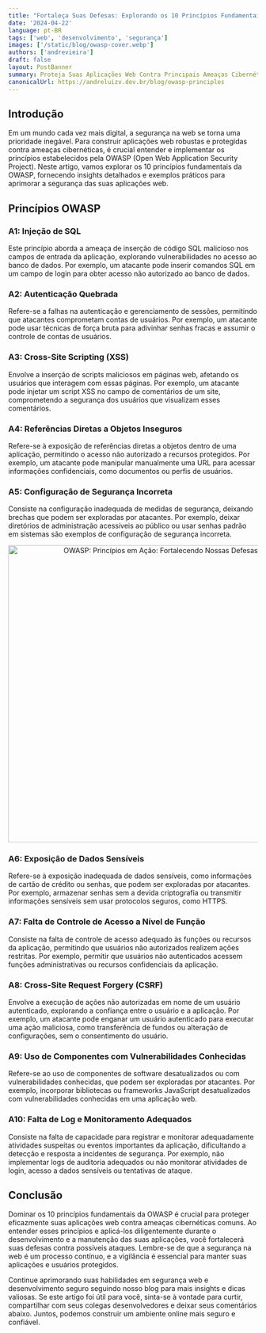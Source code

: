 ```yaml
---
title: "Fortaleça Suas Defesas: Explorando os 10 Princípios Fundamentais da OWASP"
date: '2024-04-22'
language: pt-BR
tags: ['web', 'desenvolvimento', 'segurança']
images: ['/static/blog/owasp-cover.webp']
authors: ['andrevieira']
draft: false
layout: PostBanner
summary: Proteja Suas Aplicações Web Contra Principais Ameaças Cibernéticas com Estes Princípios Essenciais.
canonicalUrl: https://andreluizv.dev.br/blog/owasp-principles
---
```


## Introdução
Em um mundo cada vez mais digital, a segurança na web se torna uma prioridade inegável. Para construir aplicações web robustas e protegidas contra ameaças cibernéticas, é crucial entender e implementar os princípios estabelecidos pela OWASP (Open Web Application Security Project). Neste artigo, vamos explorar os 10 princípios fundamentais da OWASP, fornecendo insights detalhados e exemplos práticos para aprimorar a segurança das suas aplicações web.

## Princípios OWASP
### A1: Injeção de SQL
Este princípio aborda a ameaça de inserção de código SQL malicioso nos campos de entrada da aplicação, explorando vulnerabilidades no acesso ao banco de dados.
Por exemplo, um atacante pode inserir comandos SQL em um campo de login para obter acesso não autorizado ao banco de dados.

### A2: Autenticação Quebrada
Refere-se a falhas na autenticação e gerenciamento de sessões, permitindo que atacantes comprometam contas de usuários.
Por exemplo, um atacante pode usar técnicas de força bruta para adivinhar senhas fracas e assumir o controle de contas de usuários.

### A3: Cross-Site Scripting (XSS)
Envolve a inserção de scripts maliciosos em páginas web, afetando os usuários que interagem com essas páginas.
Por exemplo, um atacante pode injetar um script XSS no campo de comentários de um site, comprometendo a segurança dos usuários que visualizam esses comentários.

### A4: Referências Diretas a Objetos Inseguros
Refere-se à exposição de referências diretas a objetos dentro de uma aplicação, permitindo o acesso não autorizado a recursos protegidos.
Por exemplo, um atacante pode manipular manualmente uma URL para acessar informações confidenciais, como documentos ou perfis de usuários.

### A5: Configuração de Segurança Incorreta
Consiste na configuração inadequada de medidas de segurança, deixando brechas que podem ser exploradas por atacantes.
Por exemplo, deixar diretórios de administração acessíveis ao público ou usar senhas padrão em sistemas são exemplos de configuração de segurança incorreta.

<div align='center'>
    <img 
    src="/static/blog/owasp-secondary.webp"
    alt="OWASP: Princípios em Ação: Fortalecendo Nossas Defesas"
    width='600'
    heigth="550"
    />
</div>

### A6: Exposição de Dados Sensíveis
Refere-se à exposição inadequada de dados sensíveis, como informações de cartão de crédito ou senhas, que podem ser exploradas por atacantes.
Por exemplo, armazenar senhas sem a devida criptografia ou transmitir informações sensíveis sem usar protocolos seguros, como HTTPS.

### A7: Falta de Controle de Acesso a Nível de Função
Consiste na falta de controle de acesso adequado às funções ou recursos da aplicação, permitindo que usuários não autorizados realizem ações restritas.
Por exemplo, permitir que usuários não autenticados acessem funções administrativas ou recursos confidenciais da aplicação.

### A8: Cross-Site Request Forgery (CSRF)
Envolve a execução de ações não autorizadas em nome de um usuário autenticado, explorando a confiança entre o usuário e a aplicação.
Por exemplo, um atacante pode enganar um usuário autenticado para executar uma ação maliciosa, como transferência de fundos ou alteração de configurações, sem o consentimento do usuário.

### A9: Uso de Componentes com Vulnerabilidades Conhecidas
Refere-se ao uso de componentes de software desatualizados ou com vulnerabilidades conhecidas, que podem ser exploradas por atacantes.
Por exemplo, incorporar bibliotecas ou frameworks JavaScript desatualizados com vulnerabilidades conhecidas em uma aplicação web.

### A10: Falta de Log e Monitoramento Adequados
Consiste na falta de capacidade para registrar e monitorar adequadamente atividades suspeitas ou eventos importantes da aplicação, dificultando a detecção e resposta a incidentes de segurança.
Por exemplo, não implementar logs de auditoria adequados ou não monitorar atividades de login, acesso a dados sensíveis ou tentativas de ataque.

## Conclusão
Dominar os 10 princípios fundamentais da OWASP é crucial para proteger eficazmente suas aplicações web contra ameaças cibernéticas comuns. Ao entender esses princípios e aplicá-los diligentemente durante o desenvolvimento e a manutenção das suas aplicações, você fortalecerá suas defesas contra possíveis ataques. Lembre-se de que a segurança na web é um processo contínuo, e a vigilância é essencial para manter suas aplicações e usuários protegidos.

Continue aprimorando suas habilidades em segurança web e desenvolvimento seguro seguindo nosso blog para mais insights e dicas valiosas. Se este artigo foi útil para você, sinta-se à vontade para curtir, compartilhar com seus colegas desenvolvedores e deixar seus comentários abaixo. Juntos, podemos construir um ambiente online mais seguro e confiável.